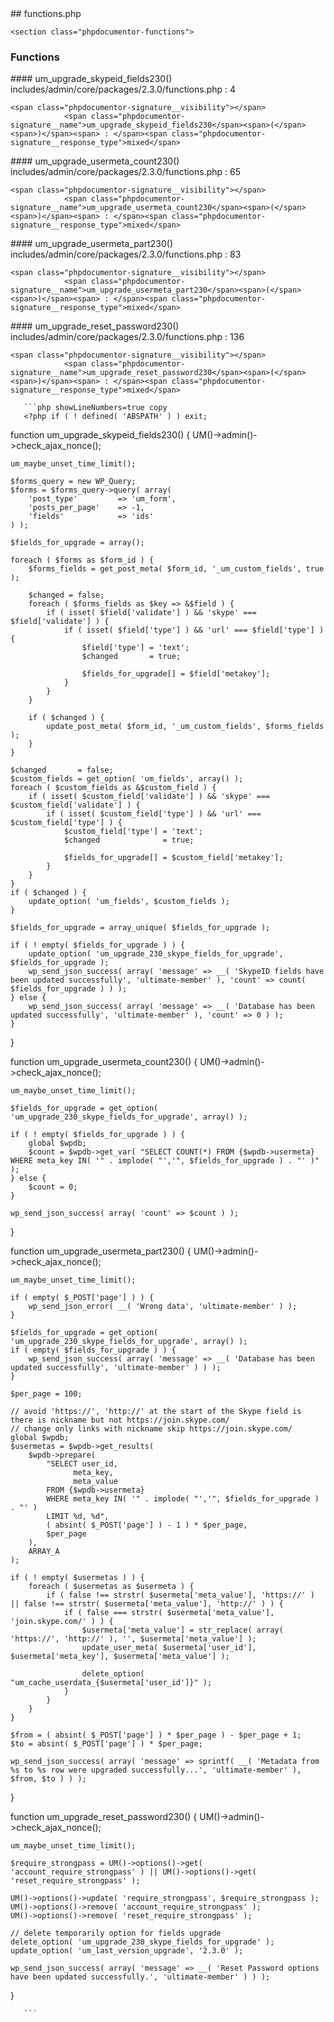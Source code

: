 

<div class="phpdocumentor-element -file">
    ## functions.php

        

    <section class="phpdocumentor-functions">
### Functions
<div class="phpdocumentor-element -function - ">
 #### um_upgrade_skypeid_fields230()
       

<div class="phpdocumentor-element-found-in">
    <Link href="../files/includes-admin-core-packages-2-3-0-functions.html#source-view.4">includes/admin/core/packages/2.3.0/functions.php</Link> : <span class="phpdocumentor-element-found-in__line">4</span>
</div>



    <span class="phpdocumentor-signature__visibility"></span>
                <span class="phpdocumentor-signature__name">um_upgrade_skypeid_fields230</span><span>(</span><span>)</span><span> : </span><span class="phpdocumentor-signature__response_type">mixed</span>





<div className="py-4"></div>

</div>
<div class="phpdocumentor-element -function - ">
 #### um_upgrade_usermeta_count230()
       

<div class="phpdocumentor-element-found-in">
    <Link href="../files/includes-admin-core-packages-2-3-0-functions.html#source-view.65">includes/admin/core/packages/2.3.0/functions.php</Link> : <span class="phpdocumentor-element-found-in__line">65</span>
</div>



    <span class="phpdocumentor-signature__visibility"></span>
                <span class="phpdocumentor-signature__name">um_upgrade_usermeta_count230</span><span>(</span><span>)</span><span> : </span><span class="phpdocumentor-signature__response_type">mixed</span>





<div className="py-4"></div>

</div>
<div class="phpdocumentor-element -function - ">
 #### um_upgrade_usermeta_part230()
       

<div class="phpdocumentor-element-found-in">
    <Link href="../files/includes-admin-core-packages-2-3-0-functions.html#source-view.83">includes/admin/core/packages/2.3.0/functions.php</Link> : <span class="phpdocumentor-element-found-in__line">83</span>
</div>



    <span class="phpdocumentor-signature__visibility"></span>
                <span class="phpdocumentor-signature__name">um_upgrade_usermeta_part230</span><span>(</span><span>)</span><span> : </span><span class="phpdocumentor-signature__response_type">mixed</span>





<div className="py-4"></div>

</div>
<div class="phpdocumentor-element -function - ">
 #### um_upgrade_reset_password230()
       

<div class="phpdocumentor-element-found-in">
    <Link href="../files/includes-admin-core-packages-2-3-0-functions.html#source-view.136">includes/admin/core/packages/2.3.0/functions.php</Link> : <span class="phpdocumentor-element-found-in__line">136</span>
</div>



    <span class="phpdocumentor-signature__visibility"></span>
                <span class="phpdocumentor-signature__name">um_upgrade_reset_password230</span><span>(</span><span>)</span><span> : </span><span class="phpdocumentor-signature__response_type">mixed</span>





<div className="py-4"></div>

</div>
</section>

       ```php showLineNumbers=true copy
       <?php if ( ! defined( 'ABSPATH' ) ) exit;


function um_upgrade_skypeid_fields230() {
	UM()->admin()->check_ajax_nonce();

	um_maybe_unset_time_limit();

	$forms_query = new WP_Query;
	$forms = $forms_query->query( array(
		'post_type'         => 'um_form',
		'posts_per_page'    => -1,
		'fields'            => 'ids'
	) );

	$fields_for_upgrade = array();

	foreach ( $forms as $form_id ) {
		$forms_fields = get_post_meta( $form_id, '_um_custom_fields', true );

		$changed = false;
		foreach ( $forms_fields as $key => &$field ) {
			if ( isset( $field['validate'] ) && 'skype' === $field['validate'] ) {
				if ( isset( $field['type'] ) && 'url' === $field['type'] ) {
					$field['type'] = 'text';
					$changed       = true;

					$fields_for_upgrade[] = $field['metakey'];
				}
			}
		}

		if ( $changed ) {
			update_post_meta( $form_id, '_um_custom_fields', $forms_fields );
		}
	}

	$changed       = false;
	$custom_fields = get_option( 'um_fields', array() );
	foreach ( $custom_fields as &$custom_field ) {
		if ( isset( $custom_field['validate'] ) && 'skype' === $custom_field['validate'] ) {
			if ( isset( $custom_field['type'] ) && 'url' === $custom_field['type'] ) {
				$custom_field['type'] = 'text';
				$changed              = true;

				$fields_for_upgrade[] = $custom_field['metakey'];
			}
		}
	}
	if ( $changed ) {
		update_option( 'um_fields', $custom_fields );
	}

	$fields_for_upgrade = array_unique( $fields_for_upgrade );

	if ( ! empty( $fields_for_upgrade ) ) {
		update_option( 'um_upgrade_230_skype_fields_for_upgrade', $fields_for_upgrade );
		wp_send_json_success( array( 'message' => __( 'SkypeID fields have been updated successfully', 'ultimate-member' ), 'count' => count( $fields_for_upgrade ) ) );
	} else {
		wp_send_json_success( array( 'message' => __( 'Database has been updated successfully', 'ultimate-member' ), 'count' => 0 ) );
	}
}


function um_upgrade_usermeta_count230() {
	UM()->admin()->check_ajax_nonce();

	um_maybe_unset_time_limit();

	$fields_for_upgrade = get_option( 'um_upgrade_230_skype_fields_for_upgrade', array() );

	if ( ! empty( $fields_for_upgrade ) ) {
		global $wpdb;
		$count = $wpdb->get_var( "SELECT COUNT(*) FROM {$wpdb->usermeta} WHERE meta_key IN( '" . implode( "','", $fields_for_upgrade ) . "' )" );
	} else {
		$count = 0;
	}

	wp_send_json_success( array( 'count' => $count ) );
}


function um_upgrade_usermeta_part230() {
	UM()->admin()->check_ajax_nonce();

	um_maybe_unset_time_limit();

	if ( empty( $_POST['page'] ) ) {
		wp_send_json_error( __( 'Wrong data', 'ultimate-member' ) );
	}

	$fields_for_upgrade = get_option( 'um_upgrade_230_skype_fields_for_upgrade', array() );
	if ( empty( $fields_for_upgrade ) ) {
		wp_send_json_success( array( 'message' => __( 'Database has been updated successfully', 'ultimate-member' ) ) );
	}

	$per_page = 100;

	// avoid 'https://', 'http://' at the start of the Skype field is there is nickname but not https://join.skype.com/
	// change only links with nickname skip https://join.skype.com/
	global $wpdb;
	$usermetas = $wpdb->get_results(
		$wpdb->prepare(
			"SELECT user_id,
				  meta_key,
				  meta_value 
			FROM {$wpdb->usermeta}
			WHERE meta_key IN( '" . implode( "','", $fields_for_upgrade ) . "' )
			LIMIT %d, %d",
			( absint( $_POST['page'] ) - 1 ) * $per_page,
			$per_page
		),
		ARRAY_A
	);

	if ( ! empty( $usermetas ) ) {
		foreach ( $usermetas as $usermeta ) {
			if ( false !== strstr( $usermeta['meta_value'], 'https://' ) || false !== strstr( $usermeta['meta_value'], 'http://' ) ) {
				if ( false === strstr( $usermeta['meta_value'], 'join.skype.com/' ) ) {
					$usermeta['meta_value'] = str_replace( array( 'https://', 'http://' ), '', $usermeta['meta_value'] );
					update_user_meta( $usermeta['user_id'], $usermeta['meta_key'], $usermeta['meta_value'] );

					delete_option( "um_cache_userdata_{$usermeta['user_id']}" );
				}
			}
		}
	}

	$from = ( absint( $_POST['page'] ) * $per_page ) - $per_page + 1;
	$to = absint( $_POST['page'] ) * $per_page;

	wp_send_json_success( array( 'message' => sprintf( __( 'Metadata from %s to %s row were upgraded successfully...', 'ultimate-member' ), $from, $to ) ) );
}


function um_upgrade_reset_password230() {
	UM()->admin()->check_ajax_nonce();

	um_maybe_unset_time_limit();

	$require_strongpass = UM()->options()->get( 'account_require_strongpass' ) || UM()->options()->get( 'reset_require_strongpass' );

	UM()->options()->update( 'require_strongpass', $require_strongpass );
	UM()->options()->remove( 'account_require_strongpass' );
	UM()->options()->remove( 'reset_require_strongpass' );

	// delete temporarily option for fields upgrade
	delete_option( 'um_upgrade_230_skype_fields_for_upgrade' );
	update_option( 'um_last_version_upgrade', '2.3.0' );

	wp_send_json_success( array( 'message' => __( 'Reset Password options have been updated successfully.', 'ultimate-member' ) ) );
}

       ```
</div>
